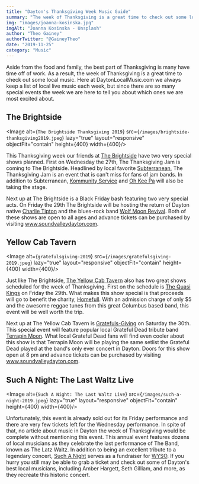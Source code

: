 ```yaml
---
title: "Dayton's Thanksgiving Week Music Guide"
summary: "The week of Thanksgiving is a great time to check out some local music."
img: "images/joanna-kosinska.jpg"
imgAlt: "Joanna Kosinska - Unsplash"
author: "Theo Gainey"
authorTwitter: "@GaineyTheo"
date: "2019-11-25"
category: "Music"
---
```


Aside from the food and family, the best part of Thanksgiving is many have time off of work. As a result, the week of Thanksgiving is a great time to check out some local music. Here at DaytonLocalMusic.com we always keep a list of local live music each week, but since there are so many special events the week we are here to tell you about which ones we are most excited about.

## The Brightside
<Image alt={`The Brightside Thanksgiving 2019`} src={`/images/brightside-thanksgiving2019.jpeg`} lazy="true" layout="responsive" objectFit="contain" height={400} width={400}/>

This Thanksgiving week our friends at [The Brightside](https://www.facebook.com/thebrightsidedayton/) have two very special shows planned. First on Wednesday the 27th, The Thanksgiving Jam is coming to The Brightside. Headlined by local favorite [Subterranean](https://www.facebook.com/Subtmusic/), The Thanksgiving Jam is an event that is can't miss for fans of jam bands. In addition to Subterranean, [Kommunity Service](https://www.facebook.com/kommunityservice) and [Oh Kee Pa](https://www.facebook.com/Oh-Kee-Pa-A-Celebration-of-Phish-200548983301956/) will also be taking the stage.

Next up at The Brightside is a Black Friday bash featuring two very special acts. On Friday the 29th The Brightside will be hosting the return of Dayton native [Charlie Tipton](https://www.facebook.com/Charlie-Tipton-Band-104871476277818/) and the blues-rock band [Wolf Moon Revival](https://www.facebook.com/WolfMoonRevival/). Both of these shows are open to all ages and advance tickets can be purchased by visiting www.soundvalleydayton.com.

## Yellow Cab Tavern
<Image alt={`gratefulsgiving-2019`} src={`/images/gratefulsgiving-2019.jpeg`} lazy="true" layout="responsive" objectFit="contain" height={400} width={400}/>

Just like The Brightside, [The Yellow Cab Tavern](https://www.yellowcabtavern.com/) also has two great shows scheduled for the week of Thanksgiving. First on the schedule is [The Quasi Kings](https://www.facebook.com/events/426400011392529) on Friday the 29th. What makes this show special is that proceeds will go to benefit the charity, [Homefull](http://homefull.org). With an admission charge of only $5 and the awesome reggae tunes from this great Columbus based band, this event will be well worth the trip.

Next up at The Yellow Cab Tavern is [Gratefuls-Giving](https://www.facebook.com/events/574397323301796) on Saturday the 30th. This special event will feature popular local Grateful Dead tribute band [Terrapin Moon](https://www.facebook.com/terrapinmoon). What local Grateful Dead fans will find even cooler about this show is that Terrapin Moon will be playing the same setlist the Grateful Dead played at the band's only ever concert in Dayton. Doors for this show open at 8 pm and advance tickets can be purchased by visiting www.soundvalleydayton.com.

## Such A Night: The Last Waltz Live
<Image alt={`Such A Night: The Last Waltz Live`} src={`/images/such-a-night-2019.jpeg`} lazy="true" layout="responsive" objectFit="contain" height={400} width={400}/>

Unfortunately, this event is already sold out for its Friday performance and there are very few tickets left for the Wednesday performance. In spite of that, no article about music in Dayton the week of Thanksgiving would be complete without mentioning this event. This annual event features dozens of local musicians as they celebrate the last performance of The Band, known as The Latz Waltz. In addition to being an excellent tribute to a legendary concert, [Such A Night](http://daytonartinstitute.org/event/events-activities/special-events/such-night-last-waltz-live-benefit-wyso-913-dayton-art-instit) serves as a fundraiser for [WYSO](https://www.wyso.org). If you hurry you still may be able to grab a ticket and check out some of Dayton's best local musicians, including Amber Hargett, Seth Gilliam, and more, as they recreate this historic concert.
